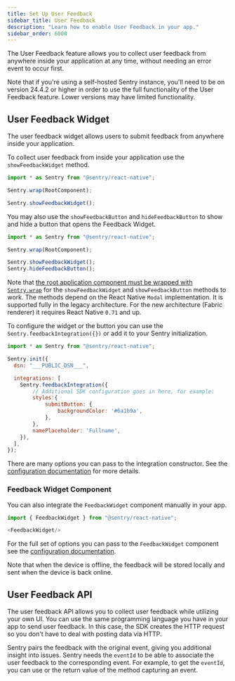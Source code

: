 ```yaml
---
title: Set Up User Feedback
sidebar_title: User Feedback
description: "Learn how to enable User Feedback in your app."
sidebar_order: 6000
---
```


The User Feedback feature allows you to collect user feedback from anywhere inside your application at any time, without needing an error event to occur first.

Note that if you're using a self-hosted Sentry instance, you'll need to be on version 24.4.2 or higher in order to use the full functionality of the User Feedback feature. Lower versions may have limited functionality.

## User Feedback Widget

The user feedback widget allows users to submit feedback from anywhere inside your application.

To collect user feedback from inside your application use the `showFeedbackWidget` method.

```javascript
import * as Sentry from "@sentry/react-native";

Sentry.wrap(RootComponent);

Sentry.showFeedbackWidget();
```

You may also use the `showFeedbackButton` and `hideFeedbackButton` to show and hide a button that opens the Feedback Widget.

```javascript
import * as Sentry from "@sentry/react-native";

Sentry.wrap(RootComponent);

Sentry.showFeedbackWidget();
Sentry.hideFeedbackButton();
```

Note that [the root application component must be wrapped with `Sentry.wrap`](/platforms/react-native/#wrap-your-app) for the `showFeedbackWidget` and `showFeedbackButton` methods to work. The methods depend on the React Native `Modal` implementation. It is supported fully in the legacy architecture. For the new architecture (Fabric renderer) it requires React Native `0.71` and up.

To configure the widget or the button you can use the `Sentry.feedbackIntegration({})` or add it to your Sentry initialization.

```javascript
import * as Sentry from "@sentry/react-native";

Sentry.init({
  dsn: "___PUBLIC_DSN___",

  integrations: [
    Sentry.feedbackIntegration({
        // Additional SDK configuration goes in here, for example:
        styles:{
            submitButton: {
                backgroundColor: '#6a1b9a',
            },
        },
        namePlaceholder: 'Fullname',
    }),
  ],
});
```

There are many options you can pass to the integration constructor. See the [configuration documentation](/platforms/react-native/user-feedback/configuration/) for more details.

### Feedback Widget Component

You can also integrate the `FeedbackWidget` component manually in your app.

```javascript
import { FeedbackWidget } from "@sentry/react-native";

<FeedbackWidget/>
```

For the full set of options you can pass to the `FeedbackWidget` component see the [configuration documentation](/platforms/react-native/user-feedback/configuration/).

<Alert>

Note that when the device is offline, the feedback will be stored locally and sent when the device is back online.

</Alert>

## User Feedback API

The user feedback API allows you to collect user feedback while utilizing your own UI. You can use the same programming language you have in your app to send user feedback. In this case, the SDK creates the HTTP request so you don't have to deal with posting data via HTTP.

Sentry pairs the feedback with the original event, giving you additional insight into issues. Sentry needs the `eventId` to be able to associate the user feedback to the corresponding event. For example, to get the `eventId`, you can use <PlatformLink to="/configuration/options/#before-send"><PlatformIdentifier name="before-send" /></PlatformLink> or the return value of the method capturing an event.

<PlatformContent includePath="user-feedback/sdk-api-example/" />
